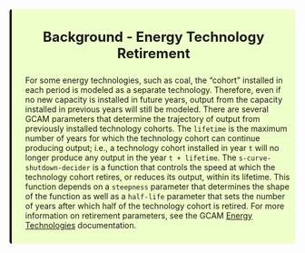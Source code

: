 <!------------------------------------------------------>
<!---Background - Energy Technology Retirement---------->
<!------------------------------------------------------>

<div class="warning" style='background-color:#EFFFC9; border-left: solid #1f1f1f 4px; border-radius: 4px; padding:0.7em;'>
<span>

<p style='text-align:center; font-size:24px'>
<b>Background - Energy Technology Retirement </b></p>

<p style='margin-left:1em;'>
For some energy technologies, such as coal, the "cohort" installed in each period is modeled as a separate technology. Therefore, even if no new capacity is installed in future years, output from the capacity installed in previous years will still be modeled. There are several GCAM parameters that determine the trajectory of output from previously installed technology cohorts. The `lifetime` is the maximum number of years for which the technology cohort can continue producing output; i.e., a technology cohort installed in year `t` will no longer produce any output in the year `t + lifetime`. The `s-curve-shutdown-decider` is a function that controls the speed at which the technology cohort retires, or reduces its output, within its lifetime. This function depends on a `steepness` parameter that determines the shape of the function as well as a `half-life` parameter that sets the number of years after which half of the technology cohort is retired. For more information on retirement parameters, see the GCAM [Energy Technologies](https://jgcri.github.io/gcam-doc/en_technologies.html) documentation.
</p>
</span>
</div>

<br>
